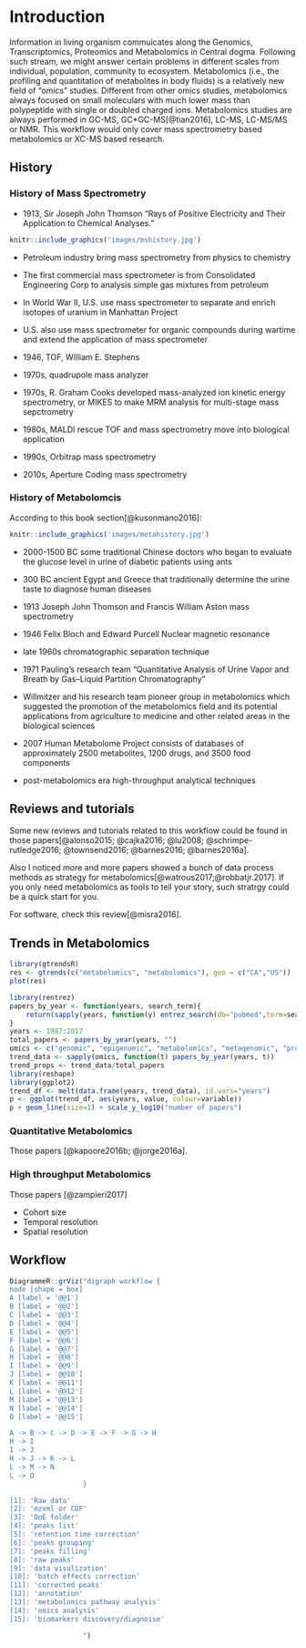 # Introduction

Information in living organism commuicates along the Genomics, Transcriptomics, Proteomics and Metabolomics in Central dogma. Following such stream, we might answer certain problems in different scales from individual, population, community to ecosystem. Metabolomics (i.e., the profiling and quantitation of metabolites in body fluids) is a relatively new field of "omics" studies. Different from other omics studies, metabolomics always focused on small moleculars with much lower mass than polypeptide with single or doubled charged ions. Metabolomics studies are always performed in GC-MS, GC*GC-MS[@tian2016], LC-MS, LC-MS/MS or NMR. This workflow would only cover mass spectrometry based metabolomics or XC-MS based research.

## History

### History of Mass Spectrometry

- 1913, Sir Joseph John Thomson "Rays of Positive Electricity and Their Application to Chemical Analyses."

```r
knitr::include_graphics('images/mshistory.jpg')
```

- Petroleum industry bring mass spectrometry from physics to chemistry

- The first commercial mass spectrometer is from Consolidated Engineering Corp to analysis simple gas mixtures from petroleum

- In World War II, U.S. use mass spectrometer to separate and enrich isotopes of uranium in Manhattan Project

- U.S. also use mass spectrometer for organic compounds during wartime and extend the application of mass spectrometer

- 1946, TOF, William E. Stephens

- 1970s, quadrupole mass analyzer

- 1970s, R. Graham Cooks developed mass-analyzed ion kinetic energy spectrometry, or MIKES to make MRM analysis for multi-stage mass sepctrometry

- 1980s, MALDI rescue TOF and mass spectrometry move into biological application

- 1990s, Orbitrap mass spectrometry

- 2010s, Aperture Coding mass spectrometry

### History of Metabolomcis

According to this book section[@kusonmano2016]:

```r
knitr::include_graphics('images/metahistory.jpg')
```

- 2000-1500 BC some traditional Chinese doctors who began to evaluate the glucose level in urine of diabetic patients using ants

- 300 BC ancient Egypt and Greece that traditionally determine the urine taste to diagnose human diseases

- 1913 Joseph John Thomson and Francis William Aston mass spectrometry 

- 1946 Felix Bloch and Edward Purcell Nuclear magnetic resonance

- late 1960s chromatographic separation technique

- 1971 Pauling’s research team "Quantitative Analysis of Urine Vapor and Breath by Gas–Liquid Partition Chromatography"

- Willmitzer and his research team pioneer group in metabolomics which suggested the promotion of the metabolomics field and its potential applications from agriculture to medicine and other related areas in the biological sciences

- 2007 Human Metabolome Project consists of databases of approximately 2500 metabolites, 1200 drugs, and 3500 food components

- post-metabolomics era high-throughput analytical techniques 

## Reviews and tutorials

Some new reviews and tutorials related to this workflow could be found in those papers[@alonso2015; @cajka2016; @lu2008; @schrimpe-rutledge2016; @townsend2016; @barnes2016; @barnes2016a].

Also I noticed more and more papers showed a bunch of data process methods as strategy for metabolomics[@watrous2017;@robbatjr.2017]. If you only need metabolomics as tools to tell your story, such stratrgy could be a quick start for you.

For software, check this review[@misra2016].

## Trends in Metabolomics

```r
library(gtrendsR)
res <- gtrends(c("metabolomics", "metabolomics"), geo = c("CA","US"))
plot(res)
```

```r
library(rentrez)
papers_by_year <- function(years, search_term){
    return(sapply(years, function(y) entrez_search(db="pubmed",term=search_term, mindate=y, maxdate=y, retmax=0)$count))
}
years <- 1987:2017
total_papers <- papers_by_year(years, "")
omics <- c("genomic", "epigenomic", "metabolomics", "metagenomic", "proteomic", "transcriptomic", "pharmacogenomic", "connectomic")
trend_data <- sapply(omics, function(t) papers_by_year(years, t))
trend_props <- trend_data/total_papers
library(reshape)
library(ggplot2)
trend_df <- melt(data.frame(years, trend_data), id.vars="years")
p <- ggplot(trend_df, aes(years, value, colour=variable))
p + geom_line(size=1) + scale_y_log10("number of papers")
```

### Quantitative Metabolomics

Those papers [@kapoore2016b; @jorge2016a].

### High throughput Metabolomics

Those papers [@zampieri2017]

- Cohort size
- Temporal resolution
- Spatial resolution

## Workflow

```r
DiagrammeR::grViz("digraph workflow {
node [shape = box]
A [label = '@@1']
B [label = '@@2']
C [label = '@@3']
D [label = '@@4']
E [label = '@@5']
F [label = '@@6']
G [label = '@@7']
H [label = '@@8']
I [label = '@@9']
J [label = '@@10']
K [label = '@@11']
L [label = '@@12']
M [label = '@@13']
N [label = '@@14']
O [label = '@@15']

A -> B -> C -> D -> E -> F -> G -> H
H -> I
I -> J
H -> J -> K -> L
L -> M -> N
L -> O
                  }

[1]: 'Raw data'
[2]: 'mzxml or CDF'
[3]: 'DoE folder'
[4]: 'peaks list'
[5]: 'retention time correction'
[6]: 'peaks grouping'
[7]: 'peaks filling'
[8]: 'raw peaks'
[9]: 'data visulization'
[10]: 'batch effects correction'
[11]: 'corrected peaks'
[12]: 'annotation'
[13]: 'metabolomics pathway analysis'
[14]: 'omics analysis'
[15]: 'biomarkers discovery/diagnoise'

                  ")
```